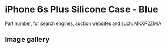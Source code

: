 
# iPhone 6s Plus Silicone Case - Blue

Part number, for search engines, auction websites and such: MKXP2ZM/A

## Image gallery

<div style={{ width: "768px" }}>
  <GalleryComponent
    images={[
      {
        original: "/everysource/MKXP2.png",
        thumbnail: "/everypreview/MKXP2.png",
      },
      {
        original: "/everysource/MKXP2_AV1_GOLD.png",
        thumbnail: "/everypreview/MKXP2_AV1_GOLD.png",
      },
      {
        original: "/everysource/MKXP2_AV1_SILVER.png",
        thumbnail: "/everypreview/MKXP2_AV1_SILVER.png",
      },
      {
        original: "/everysource/MKXP2_AV1_SPACE_GRAY.png",
        thumbnail: "/everypreview/MKXP2_AV1_SPACE_GRAY.png",
      },
      {
        original: "/everysource/MKXP2_AV2.png",
        thumbnail: "/everypreview/MKXP2_AV2.png",
      },
      {
        original: "/everysource/MKXP2_AV3.png",
        thumbnail: "/everypreview/MKXP2_AV3.png",
      }
    ]}
  />
</div>